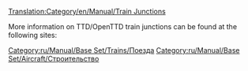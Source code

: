[[Translation:Category/en/Manual/Train Junctions]]


More information on TTD/OpenTTD train junctions can be found at the following sites:
{{en/Links/Train Junctions}}

[[Category:ru/Manual/Base Set/Trains/Поезда]]
[[Category:ru/Manual/Base Set/Aircraft/Строительство]]